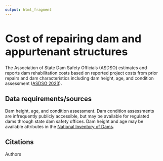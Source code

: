 ```yaml
---
output: html_fragment
---
```


<style type="text/css">
  h1{
  font-size: 2.5em;
}
</style>

# Cost of repairing dam and appurtenant structures
The Association of State Dam Safety Officials (ASDSO) estimates and reports dam rehabilitation costs based on reported project costs from prior repairs and dam characteristics including dam height, age, and condition assessment ([ASDSO 2023](https://damsafety-prod.s3.amazonaws.com/s3fs-public/files/2023%20ASDSO%20Costs%20of%20Dam%20Rehab%20Report.pdf){target="_blank"}). 

## Data requirements/sources
Dam height, age, and condition assessment. Dam condition assessments are infrequently publicly accessible, but may be available for regulated dams through state dam safety offices. Dam height and age may be available attributes in the [National Inventory of Dams](https://nid.sec.usace.army.mil/){target="_blank"}.

## Citations
Authors